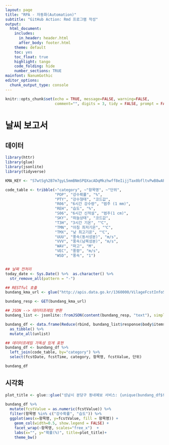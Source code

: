 ```yaml
---
layout: page
title: "RPA - 자동화(Automation)"
subtitle: "GitHub Action: Rmd 프로그램 작성"
output:
  html_document:
    includes:
      in_header: header.html
      after_body: footer.html
    theme: default
    toc: yes
    toc_float: true
    highlight: tango
    code_folding: hide
    number_sections: TRUE
mainfont: NanumGothic
editor_options: 
  chunk_output_type: console
---
```


```r
knitr::opts_chunk$set(echo = TRUE, message=FALSE, warning=FALSE,
                      comment="", digits = 3, tidy = FALSE, prompt = FALSE, fig.align = 'center')
```

# 날씨 보고서 {#weather-report}

## 데이터 {#weather-report-data}

```r
library(httr)
library(glue)
library(jsonlite)
library(tidyverse)

KMA_KEY <- "S7wtSg%2B7m7gyL5mmBNmSPQXacADqMkzhwff8eIijjTax0bfltvPwB8wAPbMK7qMb75He%2FeWQ8ktL0WcnyGcapg%3D%3D"

code_table <- tribble(~"category", ~"항목명", ~"단위", 
                      "POP", "강수확률", "%",
                      "PTY", "강수형태", "코드값",
                      "R06", "6시간 강수량", "범주 (1 mm)",
                      "REH", "습도", "%",
                      "S06", "6시간 신적설", "범주(1 cm)",
                      "SKY", "하늘상태", "코드값",
                      "T3H", "3시간 기온", "℃",
                      "TMN", "아침 최저기온", "℃",
                      "TMX", "낮 최고기온", "℃",
                      "UUU", "풍속(동서성분)", "m/s",
                      "VVV", "풍속(남북성분)", "m/s",
                      "WAV", "파고", "M",
                      "VEC", "풍향", "m/s",
                      "WSD", "풍속", "1")


## 날짜 전처리
today_date <- Sys.Date() %>%  as.character() %>% 
  str_remove_all(pattern = "-")

## RESTful 호출
bundang_kma_url <- glue("http://apis.data.go.kr/1360000/VilageFcstInfoService/getVilageFcst?serviceKey={KMA_KEY}&numOfRows=10&pageNo=1&base_date={today_date}&base_time=0230&nx=62&ny=122&dataType=JSON")

bundang_resp <- GET(bundang_kma_url)

## JSON --> 데이터프레임 변환
bundang_list <- jsonlite::fromJSON(content(bundang_resp, "text"), simplifyVector = FALSE)

bundang_df <- data.frame(Reduce(rbind, bundang_list$response$body$items$item)) %>% 
  as_tibble() %>% 
  mutate_all(unlist)

## 데이터프레임 가독성 있게 표현
bundang_df <- bundang_df %>% 
  left_join(code_table, by="category") %>% 
  select(fcstDate, fcstTime, category, 항목명, fcstValue, 단위)

bundang_df
```

## 시각화 {#weather-report-viz}


```r
plot_title <- glue::glue("성남시 분당구 동네예보 서비스: {unique(bundang_df$fcstDate)}, {unique(bundang_df$fcstTime)}")
                         
bundang_df %>% 
  mutate(fcstValue = as.numeric(fcstValue)) %>% 
  filter(항목명 %in% c("강수확률", "습도")) %>% 
  ggplot(aes(x=항목명, y=fcstValue, fill = 항목명)) +
    geom_col(width=0.5, show.legend = FALSE) +
    facet_wrap(~항목명, scales="free_x")  +
    labs(x="", y="확률(%)", title=plot_title)+
    theme_bw()
```


